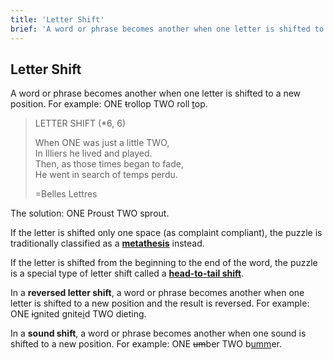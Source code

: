 ```yaml
---
title: 'Letter Shift'
brief: 'A word or phrase becomes another when one letter is shifted to a new position.'
---
```


## Letter Shift

A word or phrase becomes another when one letter is shifted to a new position. For example: <Example><Step><label>ONE</label> <del>t</del>rollop</Step> <Finally><label>TWO</label> roll <ins>t</ins>op</Finally></Example>.

<blockquote>
LETTER SHIFT (*6, 6)

When ONE was just a little TWO,<br/>
In Illiers he lived and played.<br/>
Then, as those times began to fade,<br/>
He went in search of temps perdu.

=Belles Lettres
</blockquote>

The solution: <Example><Step><label>ONE</label> Proust</Step> <Finally><label>TWO</label> sprout</Finally></Example>.

If the letter is shifted only one space (as <Step>complaint</Step> <Finally>compliant</Finally>), the puzzle is traditionally classified as a <a href="/base/metathesis">**metathesis**</a> instead.

If the letter is shifted from the beginning to the end of the word, the puzzle is a special type of letter shift called a <a href="/base/head-to-tail-shift">**head-to-tail shift**</a>.

In a **reversed letter shift**, a word or phrase becomes another when one letter is shifted to a new position and the result is reversed. For example: <Example><Step><label>ONE</label> <del>i</del>gnited</Step> <Step>gnite<ins>i</ins>d</Step> <Finally><label>TWO</label> <span class="reverse">dieting</span></Finally></Example>.

In a **sound shift**, a word or phrase becomes another when one sound is shifted to a new position. For example: <Example><Step><label>ONE</label> <del>um</del>ber</Step> <Finally><label>TWO</label> b<ins>umm</ins>er</Finally></Example>.
